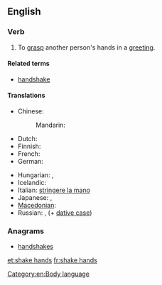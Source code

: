 ==English==

===Verb===
{{en-verb|shakes hands|shaking hands|shook hands|shaken hands}}

# To [[grasp]] another person's hands in a [[greeting]].

====Related terms====
* [[handshake]]

====Translations====
{{trans-top|grasp another person's hands in a greeting}}
* Chinese:
*: Mandarin: {{t|zh|握手|tr=wòshǒu|sc=Hani}}
* Dutch: {{t|nl|handen schudden}}
* Finnish: {{t+|fi|kätellä}}
* French: {{t|fr|serrer la main}}
* German: {{t|de|Hände schütteln}}
{{trans-mid}}
* Hungarian: {{t-|hu|kezet ráz}},  {{t-|hu|kezet fog}}
* Icelandic: {{t-|is|takast í hendur}}
* Italian: [[stringere la mano]]
* Japanese: {{t|ja|握手|alt=握手する|tr=あくしゅする, akushu-suru}}, {{t|ja|ハンドシェークする|tr=handoshēku-suru}}
* [[Macedonian]]: {{t|mk|се ракува|tr=se rákuva}}
* Russian: {{t|ru|пожимать руку|tr=požimát’ rúku|sc=Cyrl}} {{impf}}, {{t|ru|пожать руку|tr=požát’ rúku|sc=Cyrl}} {{pf.}} (+ [[dative case]])
{{trans-bottom}}

===Anagrams===
* [[handshakes#English|handshakes]]

[[Category:en:Body language]]

[[et:shake hands]]
[[fr:shake hands]]